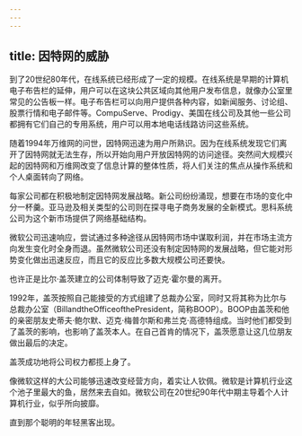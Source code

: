 ```yaml
---
---
---
```

title: 因特网的威胁
---




到了20世纪80年代，在线系统已经形成了一定的规模。在线系统是早期的计算机电子布告栏的延伸，用户可以在这块公共区域向其他用户发布信息，就像办公室里常见的公告板一样。电子布告栏可以向用户提供各种内容，如新闻服务、讨论组、股票行情和电子邮件等。CompuServe、Prodigy、美国在线公司及其他一些公司都拥有它们自己的专用系统，用户可以用本地电话线路访问这些系统。

随着1994年万维网的问世，因特网迅速为用户所熟识。因为在线系统发现它们离开了因特网就无法生存，所以开始向用户开放因特网的访问途径。突然间大规模兴起的因特网和万维网改变了信息计算的整体性质，将人们关注的焦点从操作系统和个人桌面转向了网络。

每家公司都在积极地制定因特网发展战略。新公司纷纷涌现，想要在市场的变化中分一杯羹。亚马逊及相关类型的公司则在探寻电子商务发展的全新模式。思科系统公司为这个新市场提供了网络基础结构。

微软公司迅速响应，尝试通过多种途径从因特网市场中谋取利润，并在市场主流方向发生变化时全身而退。虽然微软公司还没有制定因特网的发展战略，但它能对形势变化做出迅速反应，而且它的反应比多数大规模公司还要快。

也许正是比尔·盖茨建立的公司体制导致了迈克·霍尔曼的离开。

1992年，盖茨按照自己能接受的方式组建了总裁办公室，同时又将其称为比尔与总裁办公室（BillandtheOfficeofthePresident，简称BOOP）。BOOP由盖茨和他的亲密朋友史蒂夫·鲍尔默、迈克·梅普尔斯和弗兰克·高德特组成。当时他们都受到了盖茨的影响，也影响了盖茨本人。在自己首肯的情况下，盖茨愿意让这几位朋友做出最后的决定。

盖茨成功地将公司权力都揽上身了。

像微软这样的大公司能够迅速改变经营方向，着实让人钦佩。微软是计算机行业这个池子里最大的鱼，居然来去自如。微软公司在20世纪90年代中期主导着个人计算机行业，似乎所向披靡。

直到那个聪明的年轻黑客出现。